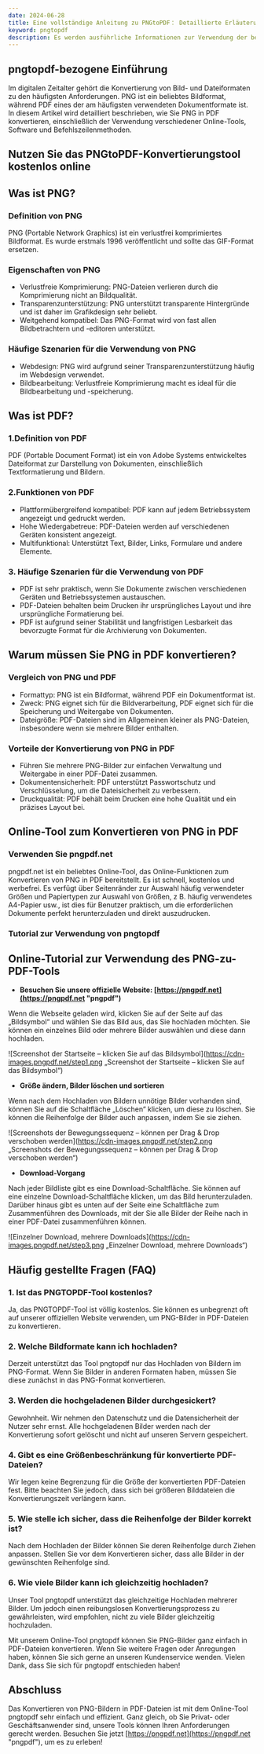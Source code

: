```yaml
---
date: 2024-06-28
title: Eine vollständige Anleitung zu PNGtoPDF： Detaillierte Erläuterung der besten Tools und praktische Tipps
keyword: pngtopdf
description: Es werden ausführliche Informationen zur Verwendung der besten Tools zum schnellen Konvertieren von PNG-Bildern in PDF-Dateien bereitgestellt, um Ihnen bei der effizienten Konvertierung zu helfen.
---
```


## pngtopdf-bezogene Einführung

Im digitalen Zeitalter gehört die Konvertierung von Bild- und Dateiformaten zu den häufigsten Anforderungen. PNG ist ein beliebtes Bildformat, während PDF eines der am häufigsten verwendeten Dokumentformate ist. In diesem Artikel wird detailliert beschrieben, wie Sie PNG in PDF konvertieren, einschließlich der Verwendung verschiedener Online-Tools, Software und Befehlszeilenmethoden.

## Nutzen Sie das PNGtoPDF-Konvertierungstool kostenlos online
<PngToPdf />

## Was ist PNG?

### Definition von PNG
PNG (Portable Network Graphics) ist ein verlustfrei komprimiertes Bildformat. Es wurde erstmals 1996 veröffentlicht und sollte das GIF-Format ersetzen.
### Eigenschaften von PNG

- Verlustfreie Komprimierung: PNG-Dateien verlieren durch die Komprimierung nicht an Bildqualität.
- Transparenzunterstützung: PNG unterstützt transparente Hintergründe und ist daher im Grafikdesign sehr beliebt.
- Weitgehend kompatibel: Das PNG-Format wird von fast allen Bildbetrachtern und -editoren unterstützt.

### Häufige Szenarien für die Verwendung von PNG

- Webdesign: PNG wird aufgrund seiner Transparenzunterstützung häufig im Webdesign verwendet.
- Bildbearbeitung: Verlustfreie Komprimierung macht es ideal für die Bildbearbeitung und -speicherung.

## Was ist PDF?
### 1.Definition von PDF
PDF (Portable Document Format) ist ein von Adobe Systems entwickeltes Dateiformat zur Darstellung von Dokumenten, einschließlich Textformatierung und Bildern.
### 2.Funktionen von PDF
- Plattformübergreifend kompatibel: PDF kann auf jedem Betriebssystem angezeigt und gedruckt werden.
- Hohe Wiedergabetreue: PDF-Dateien werden auf verschiedenen Geräten konsistent angezeigt.
- Multifunktional: Unterstützt Text, Bilder, Links, Formulare und andere Elemente.

### 3. Häufige Szenarien für die Verwendung von PDF
- PDF ist sehr praktisch, wenn Sie Dokumente zwischen verschiedenen Geräten und Betriebssystemen austauschen.
- PDF-Dateien behalten beim Drucken ihr ursprüngliches Layout und ihre ursprüngliche Formatierung bei.
- PDF ist aufgrund seiner Stabilität und langfristigen Lesbarkeit das bevorzugte Format für die Archivierung von Dokumenten.


## Warum müssen Sie PNG in PDF konvertieren?
### Vergleich von PNG und PDF
- Formattyp: PNG ist ein Bildformat, während PDF ein Dokumentformat ist.
- Zweck: PNG eignet sich für die Bildverarbeitung, PDF eignet sich für die Speicherung und Weitergabe von Dokumenten.
- Dateigröße: PDF-Dateien sind im Allgemeinen kleiner als PNG-Dateien, insbesondere wenn sie mehrere Bilder enthalten.

### Vorteile der Konvertierung von PNG in PDF
- Führen Sie mehrere PNG-Bilder zur einfachen Verwaltung und Weitergabe in einer PDF-Datei zusammen.
- Dokumentensicherheit: PDF unterstützt Passwortschutz und Verschlüsselung, um die Dateisicherheit zu verbessern.
- Druckqualität: PDF behält beim Drucken eine hohe Qualität und ein präzises Layout bei.

## Online-Tool zum Konvertieren von PNG in PDF

### Verwenden Sie pngpdf.net
pngpdf.net ist ein beliebtes Online-Tool, das Online-Funktionen zum Konvertieren von PNG in PDF bereitstellt. Es ist schnell, kostenlos und werbefrei. Es verfügt über Seitenränder zur Auswahl häufig verwendeter Größen und Papiertypen zur Auswahl von Größen, z B. häufig verwendetes A4-Papier usw., ist dies für Benutzer praktisch, um die erforderlichen Dokumente perfekt herunterzuladen und direkt auszudrucken.

### Tutorial zur Verwendung von pngtopdf
## Online-Tutorial zur Verwendung des PNG-zu-PDF-Tools

- **Besuchen Sie unsere offizielle Website: [https://pngpdf.net](https://pngpdf.net "pngpdf")**

 Wenn die Webseite geladen wird, klicken Sie auf der Seite auf das „Bildsymbol“ und wählen Sie das Bild aus, das Sie hochladen möchten. Sie können ein einzelnes Bild oder mehrere Bilder auswählen und diese dann hochladen.

 ![Screenshot der Startseite – klicken Sie auf das Bildsymbol](https://cdn-images.pngpdf.net/step1.png „Screenshot der Startseite – klicken Sie auf das Bildsymbol“)

- **Größe ändern, Bilder löschen und sortieren**

 Wenn nach dem Hochladen von Bildern unnötige Bilder vorhanden sind, können Sie auf die Schaltfläche „Löschen“ klicken, um diese zu löschen. Sie können die Reihenfolge der Bilder auch anpassen, indem Sie sie ziehen.

 ![Screenshots der Bewegungssequenz – können per Drag & Drop verschoben werden](https://cdn-images.pngpdf.net/step2.png „Screenshots der Bewegungssequenz – können per Drag & Drop verschoben werden“)

- **Download-Vorgang**

 Nach jeder Bildliste gibt es eine Download-Schaltfläche. Sie können auf eine einzelne Download-Schaltfläche klicken, um das Bild herunterzuladen. Darüber hinaus gibt es unten auf der Seite eine Schaltfläche zum Zusammenführen des Downloads, mit der Sie alle Bilder der Reihe nach in einer PDF-Datei zusammenführen können.

 ![Einzelner Download, mehrere Downloads](https://cdn-images.pngpdf.net/step3.png „Einzelner Download, mehrere Downloads“)




## Häufig gestellte Fragen (FAQ)

### 1. Ist das PNGTOPDF-Tool kostenlos?
Ja, das PNGTOPDF-Tool ist völlig kostenlos. Sie können es unbegrenzt oft auf unserer offiziellen Website verwenden, um PNG-Bilder in PDF-Dateien zu konvertieren.

### 2. Welche Bildformate kann ich hochladen?
Derzeit unterstützt das Tool pngtopdf nur das Hochladen von Bildern im PNG-Format. Wenn Sie Bilder in anderen Formaten haben, müssen Sie diese zunächst in das PNG-Format konvertieren.

### 3. Werden die hochgeladenen Bilder durchgesickert?
Gewohnheit. Wir nehmen den Datenschutz und die Datensicherheit der Nutzer sehr ernst. Alle hochgeladenen Bilder werden nach der Konvertierung sofort gelöscht und nicht auf unseren Servern gespeichert.

### 4. Gibt es eine Größenbeschränkung für konvertierte PDF-Dateien?
Wir legen keine Begrenzung für die Größe der konvertierten PDF-Dateien fest. Bitte beachten Sie jedoch, dass sich bei größeren Bilddateien die Konvertierungszeit verlängern kann.

### 5. Wie stelle ich sicher, dass die Reihenfolge der Bilder korrekt ist?
Nach dem Hochladen der Bilder können Sie deren Reihenfolge durch Ziehen anpassen. Stellen Sie vor dem Konvertieren sicher, dass alle Bilder in der gewünschten Reihenfolge sind.

### 6. Wie viele Bilder kann ich gleichzeitig hochladen?
Unser Tool pngtopdf unterstützt das gleichzeitige Hochladen mehrerer Bilder. Um jedoch einen reibungslosen Konvertierungsprozess zu gewährleisten, wird empfohlen, nicht zu viele Bilder gleichzeitig hochzuladen.

Mit unserem Online-Tool pngtopdf können Sie PNG-Bilder ganz einfach in PDF-Dateien konvertieren. Wenn Sie weitere Fragen oder Anregungen haben, können Sie sich gerne an unseren Kundenservice wenden. Vielen Dank, dass Sie sich für pngtopdf entschieden haben!

## Abschluss

Das Konvertieren von PNG-Bildern in PDF-Dateien ist mit dem Online-Tool pngtopdf sehr einfach und effizient. Ganz gleich, ob Sie Privat- oder Geschäftsanwender sind, unsere Tools können Ihren Anforderungen gerecht werden. Besuchen Sie jetzt [https://pngpdf.net](https://pngpdf.net "pngpdf"), um es zu erleben!